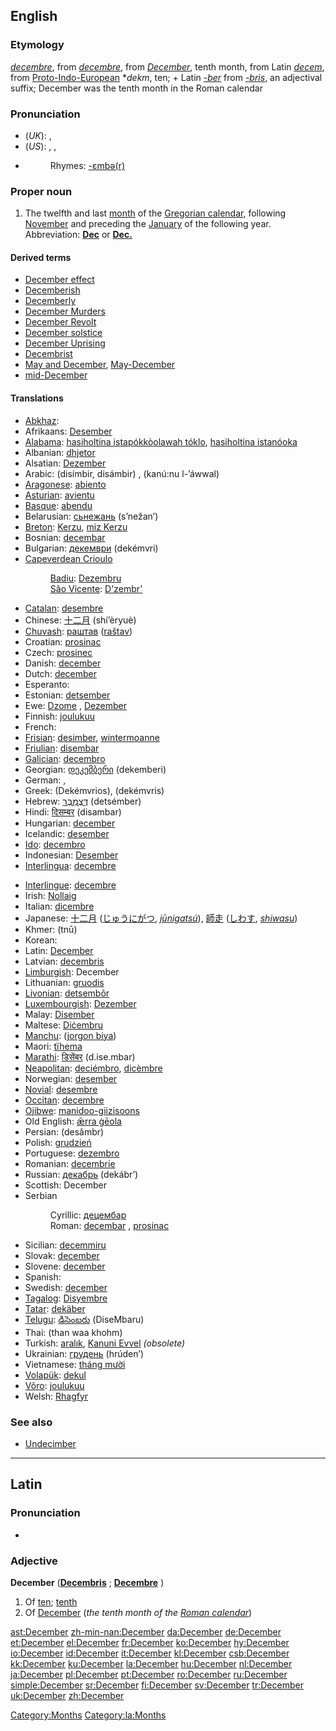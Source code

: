 {{see|december}}
==English==

===Etymology===
{{ME.}} ''[[decembre#Middle English|decembre]]'', from {{OF.}} ''[[decembre#Old French|decembre]]'', from {{L.}} ''[[December#Latin|December]]'', tenth month, from Latin ''[[decem]]'', from [[Proto-Indo-European]] *''dekm'', ten; + Latin ''[[-ber]]'' from ''[[-bris]]'', an adjectival suffix; December was the tenth month in the Roman calendar

===Pronunciation===
*(''UK''): {{IPA|/dɪˈsɛmbə/}}, {{SAMPA|/dI"sEmb@/}}
*(''US''): {{AHD|dĭ-sĕmʹbər}}, {{IPA|/dɪˈsɛmbɚ/}}, {{SAMPA|/dI"sEmb@`/}}
*{{audio|en-us-December.ogg|Audio (US)}}
*:Rhymes: [[Rhymes:English:-ɛmbə(r)|-ɛmbə(r)]]

===Proper noun===
{{en-proper noun|s|-}}

# The twelfth and last [[month]] of the [[Gregorian calendar]], following [[November]] and preceding the [[January]] of the following year. Abbreviation: '''[[Dec]]''' or '''[[Dec.]]'''

====Derived terms====
*[[December effect]]
*[[Decemberish]]
*[[Decemberly]]
*[[w:Decembermoorden|December Murders]]
*[[w:December Revolt|December Revolt]]
*[[December solstice]]
*[[w:December Revolt|December Uprising]]
*[[Decembrist]]
*[[May and December]], [[May-December]]
*[[mid-December]]

====Translations====
{{trans-top|twelfth month of the Gregorian calendar}}
*[[Abkhaz]]: {{RUchar|[[ҧхынҷкәын]]}} {{IPAchar|(ṗĥənč̤kwən)}}
*Afrikaans: [[Desember]]
*[[Alabama]]: [[hasiholtina istapókkòolawah tóklo]], [[hasiholtina istanóoka]]
*Albanian: [[dhjetor]]
*Alsatian: [[Dezember]] {{m}}
*Arabic: {{ARchar|[[ديسمبر|دِيسمْبِر]]}} (disímbir, disámbir) {{m}}, {{ARchar|[[كانون الاول|کانونُ الأوّلُ]]}} (kanú:nu l-’áwwal) {{m}}
*[[Aragonese]]: [[abiento]] {{m}}
*[[Asturian]]: [[avientu]] {{m}}
*[[Basque]]: [[abendu]]
*Belarusian: [[сьнежань]] (s’nežan’)
*[[Breton]]: [[Kerzu]], [[miz Kerzu]]
*Bosnian: [[decembar#Bosnian|decembar]] {{m}}
*Bulgarian: [[декември]] (dekémvri) {{m}}
*[[Capeverdean Crioulo]]
*:[[Badiu]]: [[Dezembru]] {{m}}
*:[[São Vicente]]: [[D'zembr']] {{m}}
*[[Catalan]]: [[desembre]] {{m}}
*Chinese: [[十二月]] (shí’èryuè)
*[[Chuvash]]: [[раштав]] ([[raštav]])
*Croatian: [[prosinac]] {{m}}
*Czech: [[prosinec]] {{m}}
*Danish: [[december#Danish|december]]
*Dutch: [[december#Dutch|december]] {{m}}
*Esperanto: {{t-|eo|decembro}}
*Estonian: [[detsember]]
*Ewe: [[Dzome]] {{n}}, [[Dezember]] {{n}}
*Finnish: [[joulukuu]]
*French: {{t+|fr|décembre|m}}
*[[Frisian]]: [[desimber]], [[wintermoanne]]
*[[Friulian]]: [[disembar]] {{m}}
*[[Galician]]: [[decembro]] {{m}}
*Georgian: [[დეკემბერი]] (dekemberi)
*German: {{t+|de|Dezember|m|lang=German}}, {{t+|de|Julmond|m}}
*Greek: {{t|el|Δεκέμβριος|m|}} (Dekémvrios), {{t|el|Δεκέμβρης|m}} (dekémvris)
*Hebrew: [[דצמבר|דֶּצֶמְבֶּר]] (detsémber)
*Hindi: [[दिसम्बर]] (disambar)
*Hungarian: [[december#Hungarian|december]]
*Icelandic: [[desember]] {{m}}
*[[Ido]]: [[decembro]]
*Indonesian: [[Desember]]
*[[Interlingua]]: [[decembre]]
{{trans-mid}}
*[[Interlingue]]: [[decembre]]
*Irish: [[Nollaig]]
*Italian: [[dicembre]] {{m}}
*Japanese: [[十二月]] ([[じゅうにがつ]], ''[[jūnigatsú]]''), [[師走]] ([[しわす]], ''[[shiwasu]]'')
*Khmer: {{KMchar|[[ធ្នូ]]}} (tnū)
*Korean: {{t|ko|sc=KOchar|십이월|sibiwol}}
*Latin: [[December#Latin|December]] {{m}}
*Latvian: [[decembris]] {{m}}
*[[Limburgish]]: December {{m}}
*Lithuanian: [[gruodis]] {{m}}
*[[Livonian]]: [[detsembõr]]
*[[Luxembourgish]]: [[Dezember]] {{m}}
*Malay: [[Disember]]
*Maltese: [[Diċembru]]
*[[Manchu]]: ([[jorgon biya]])
*Maori: [[tïhema]]
*[[Marathi]]: [[डिसेंबर]] (d.ise.mbar)
*[[Neapolitan]]: [[deciémbro]], [[dicèmbre]]
*Norwegian: [[desember]]
*[[Novial]]: [[desembre]]
*[[Occitan]]: [[decembre]] {{m}}
*[[Ojibwe]]: [[manidoo-giizisoons]]
*Old English: [[ærra geola|ǣrra ġēola]] {{m}}
*Persian: {{FAchar|[[دسامبر]]}} (desâmbr)
*Polish: [[grudzień]] {{m}}
*Portuguese: [[dezembro]] {{m}}
*Romanian: [[decembrie]]
*Russian: [[декабрь]] (dekábr’) {{m}}
*Scottish: December
*Serbian
*:Cyrillic: [[децембар#Serbian|децембар]] {{m}}
*:Roman: [[decembar#Serbian|decembar]] {{m}}, [[prosinac]] {{m}}
*Sicilian: [[decemmiru]] {{m}}
*Slovak: [[december#Slovak|december]] {{m}}
*Slovene: [[december#Slovene|december]] {{m}}
*Spanish: {{t+|es|diciembre|m}}
*Swedish: [[december#Swedish|december]]
*[[Tagalog]]: [[Disyembre]]
*[[Tatar]]: [[dekäber]]
*[[Telugu]]: [[డిసెంబరు]] (DiseMbaru)
*Thai: {{THchar|[[ธันวาคม]]}} (than waa khohm)
*Turkish: [[aralık]], [[Kanuni Evvel]] ''(obsolete)''
*Ukrainian: [[грудень]] (hrúden’)
*Vietnamese: [[tháng mười]]
*[[Volapük]]: [[dekul]]
*[[Võro]]: [[joulukuu]]
*Welsh: [[Rhagfyr]] {{m}}
{{trans-bottom}}

===See also===
*[[Undecimber]]<!--see Wikipedia article-->

----

==Latin==

===Pronunciation===
*{{IPA|/dɛˈkɛːm.bɛr/}}

===Adjective===
'''December''' {{m}} ('''[[Decembris]]''' {{f}}; '''[[Decembre]]''' {{n}})

# Of [[ten]]; [[tenth]]
# Of [[#English|December]] (''the tenth month of the [[w:Roman calendar|Roman calendar]]'')

[[Category:Months]]
[[Category:la:Months]]

[[ast:December]]
[[zh-min-nan:December]]
[[da:December]]
[[de:December]]
[[et:December]]
[[el:December]]
[[fr:December]]
[[ko:December]]
[[hy:December]]
[[io:December]]
[[id:December]]
[[it:December]]
[[kl:December]]
[[csb:December]]
[[kk:December]]
[[ku:December]]
[[la:December]]
[[hu:December]]
[[nl:December]]
[[ja:December]]
[[pl:December]]
[[pt:December]]
[[ro:December]]
[[ru:December]]
[[simple:December]]
[[sr:December]]
[[fi:December]]
[[sv:December]]
[[tr:December]]
[[uk:December]]
[[zh:December]]